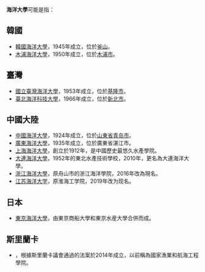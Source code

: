'''海洋大學'''可能是指：
==韓國==
*[[韓國海洋大學|韓國海洋大學]]，1945年成立，位於[[釜山|釜山]]。
*[[木浦海洋大學|木浦海洋大學]]，1950年成立，位於[[木浦市|木浦市]]。
==臺灣==
*[[國立臺灣海洋大學|國立臺灣海洋大學]]，1953年成立，位於[[基隆市|基隆市]]。
*[[臺北海洋科技大學|臺北海洋科技大學]]，1966年成立，位於[[新北市|新北市]]。
==中國大陸==
*[[中國海洋大學|中國海洋大學]]，1924年成立，位於[[山東省|山東省]][[青岛市|青岛市]]。
*[[廣東海洋大學|廣東海洋大學]]，1935年成立，位於廣東省湛江市。
*[[上海海洋大學|上海海洋大學]]，創立於1912年，是中國歷史最悠久水產學院。
*[[大連海洋大學|大連海洋大學]]，1952年的東北水產技術學校，2010年，更名為大連海洋大學。
*[[浙江海洋大學|浙江海洋大學]]，原舟山市的浙江海洋學院，2016年改為現名。
*[[江苏海洋大学|江苏海洋大学]]，原淮海工学院，2019年改为现名。
==日本==
*[[東京海洋大學|東京海洋大學]]，由東京商船大學和東京水産大學合併而成。
==斯里蘭卡==
*{{le|斯里蘭卡海洋大學|Ocean University of Sri Lanka}}，根據斯里蘭卡議會通過的法案於2014年成立，以前稱為國家漁業和航海工程學院。
{{disambig|Cat=四字教育机构消歧义}}